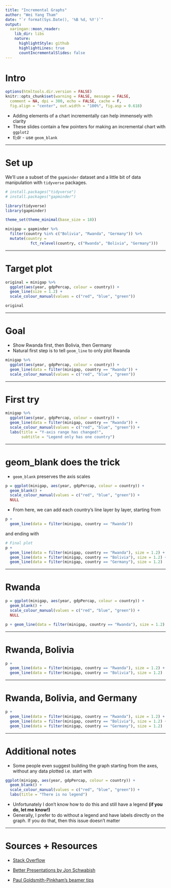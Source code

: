 ```yaml
---
title: "Incremental Graphs"
author: "Wei Yang Tham"
date: "`r format(Sys.Date(), '%B %d, %Y')`"
output:
  xaringan::moon_reader:
    lib_dir: libs
    nature:
      highlightStyle: github
      highlightLines: true
      countIncrementalSlides: false
---
```


# Intro

```r
options(htmltools.dir.version = FALSE)
knitr::opts_chunk$set(warning = FALSE, message = FALSE, 
  comment = NA, dpi = 300, echo = FALSE, cache = F,
  fig.align = "center", out.width = "100%", fig.asp = 0.618)
```

- Adding elements of a chart incrementally can help immensely with clarity
- These slides contain a few pointers for making an incremental chart with `ggplot2`
- tl;dr - use `geom_blank`

---

# Set up

We'll use a subset of the `gapminder` dataset and a little bit of data manipulation with `tidyverse` packages. 

```r
# install.packages("tidyverse")
# install.packages("gapminder")

library(tidyverse)
library(gapminder)

theme_set(theme_minimal(base_size = 18))

minigap = gapminder %>%
  filter(country %in% c("Bolivia", "Rwanda", "Germany")) %>% 
  mutate(country = 
           fct_relevel(country, c("Rwanda", "Bolivia", "Germany")))

```

---

# Target plot

```r
original = minigap %>% 
  ggplot(aes(year, gdpPercap, colour = country)) + 
  geom_line(size = 1.2) + 
  scale_colour_manual(values = c("red", "blue", "green")) 

original
```

---

# Goal

- Show Rwanda first, then Bolivia, then Germany
- Natural first step is to tell `geom_line` to only plot Rwanda

```r
minigap %>% 
  ggplot(aes(year, gdpPercap, colour = country)) + 
  geom_line(data = filter(minigap, country == "Rwanda")) + 
  scale_colour_manual(values = c("red", "blue", "green")) 
```

---

# First try

```r
minigap %>% 
  ggplot(aes(year, gdpPercap, colour = country)) + 
  geom_line(data = filter(minigap, country == "Rwanda")) + 
  scale_colour_manual(values = c("red", "blue", "green")) + 
  labs(title = "Y-axis range has changed!", 
       subtitle = "Legend only has one country")
```


---

# geom_blank does the trick

- `geom_blank` preserves the axis scales

```r
p = ggplot(minigap, aes(year, gdpPercap, colour = country)) + 
  geom_blank() + 
  scale_colour_manual(values = c("red", "blue", "green")) + 
  NULL
```

- From here,  we can add each country's line layer by layer, starting from

```r

p + 
  geom_line(data = filter(minigap, country == "Rwanda")) 
```

and ending with 

```r
# Final plot
p + 
  geom_line(data = filter(minigap, country == "Rwanda"), size = 1.2) + 
  geom_line(data = filter(minigap, country == "Bolivia"), size = 1.2) + 
  geom_line(data = filter(minigap, country == "Germany"), size = 1.2)
```


---

# Rwanda

```r

p = ggplot(minigap, aes(year, gdpPercap, colour = country)) + 
  geom_blank() + 
  scale_colour_manual(values = c("red", "blue", "green")) + 
  NULL

p + geom_line(data = filter(minigap, country == "Rwanda"), size = 1.2) 

```

---

# Rwanda, Bolivia

```r
p + 
  geom_line(data = filter(minigap, country == "Rwanda"), size = 1.2) + 
  geom_line(data = filter(minigap, country == "Bolivia"), size = 1.2)

```

---

# Rwanda, Bolivia, and Germany

```r
p + 
  geom_line(data = filter(minigap, country == "Rwanda"), size = 1.2) + 
  geom_line(data = filter(minigap, country == "Bolivia"), size = 1.2) + 
  geom_line(data = filter(minigap, country == "Germany"), size = 1.2)
```

---

# Additional notes

- Some people even suggest building the graph starting from the axes, without any data plotted i.e. start with

```r
ggplot(minigap, aes(year, gdpPercap, colour = country)) + 
  geom_blank() + 
  scale_colour_manual(values = c("red", "blue", "green")) + 
  labs(title = "There is no legend")
```

- Unfortunately I don't know how to do this and still have a legend **(if you do, let me know!)**
- Generally, I prefer to do without a legend and have labels directly on the graph. If you do that, then this issue doesn't matter

---

# Sources + Resources

- [Stack Overflow](https://stackoverflow.com/questions/22276761/how-to-add-a-legend-label-in-a-plot-when-there-is-no-data-points-with-that-labe)

- [Better Presentations by Jon Schwabish](https://policyviz.com/better-presentations/)

- [Paul Goldsmith-Pinkham's beamer tips](https://github.com/paulgp/beamer-tips)